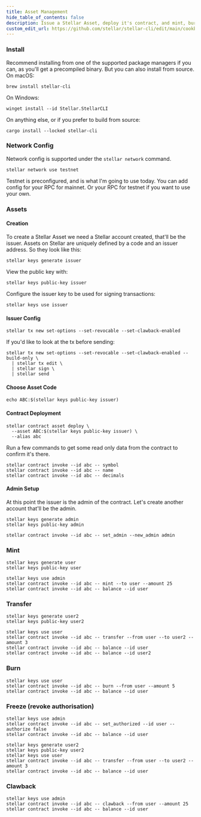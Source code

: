 ```yaml
---
title: Asset Management
hide_table_of_contents: false
description: Issue a Stellar Asset, deploy it's contract, and mint, burn, freeze, and clawback.
custom_edit_url: https://github.com/stellar/stellar-cli/edit/main/cookbook/asset-management.mdx
---
```


### Install
Recommend installing from one of the supported package managers if you can, as you'll get a precompiled binary. But you can also install from source.
On macOS:
```
brew install stellar-cli
```
On Windows:
```
winget install --id Stellar.StellarCLI
```
On anything else, or if you prefer to build from source:
```
cargo install --locked stellar-cli
```

### Network Config
Network config is supported under the `stellar network` command.
```
stellar network use testnet
```
Testnet is preconfigured, and is what I'm going to use today. You can add config for your RPC for mainnet. Or your RPC for testnet if you want to use your own.

### Assets
#### Creation
To create a Stellar Asset we need a Stellar account created, that'll be the issuer. Assets on Stellar are uniquely defined by a code and an issuer address. So they look like this:
```
stellar keys generate issuer
```

View the public key with:
```
stellar keys public-key issuer
```

Configure the issuer key to be used for signing transactions:
```
stellar keys use issuer
```

#### Issuer Config
```
stellar tx new set-options --set-revocable --set-clawback-enabled
```

If you'd like to look at the tx before sending:
```
stellar tx new set-options --set-revocable --set-clawback-enabled --build-only \
  | stellar tx edit \
  | stellar sign \
  | stellar send
```

#### Choose Asset Code
```
echo ABC:$(stellar keys public-key issuer)
```

#### Contract Deployment
```
stellar contract asset deploy \
  --asset ABC:$(stellar keys public-key issuer) \
  --alias abc
```

Run a few commands to get some read only data from the contract to confirm it's there.
```
stellar contract invoke --id abc -- symbol
stellar contract invoke --id abc -- name
stellar contract invoke --id abc -- decimals
```

#### Admin Setup
At this point the issuer is the admin of the contract.
Let's create another account that'll be the admin.
```
stellar keys generate admin
stellar keys public-key admin
```
```
stellar contract invoke --id abc -- set_admin --new_admin admin
```

### Mint
```
stellar keys generate user
stellar keys public-key user
```
```
stellar keys use admin
stellar contract invoke --id abc -- mint --to user --amount 25
stellar contract invoke --id abc -- balance --id user
```

### Transfer
```
stellar keys generate user2
stellar keys public-key user2
```
```
stellar keys use user
stellar contract invoke --id abc -- transfer --from user --to user2 --amount 3
stellar contract invoke --id abc -- balance --id user
stellar contract invoke --id abc -- balance --id user2
```

### Burn
```
stellar keys use user
stellar contract invoke --id abc -- burn --from user --amount 5
stellar contract invoke --id abc -- balance --id user
```

### Freeze (revoke authorisation)
```
stellar keys use admin
stellar contract invoke --id abc -- set_authorized --id user --authorize false
stellar contract invoke --id abc -- balance --id user
```
```
stellar keys generate user2
stellar keys public-key user2
stellar keys use user
stellar contract invoke --id abc -- transfer --from user --to user2 --amount 3
stellar contract invoke --id abc -- balance --id user
```

### Clawback
```
stellar keys use admin
stellar contract invoke --id abc -- clawback --from user --amount 25
stellar contract invoke --id abc -- balance --id user
```

